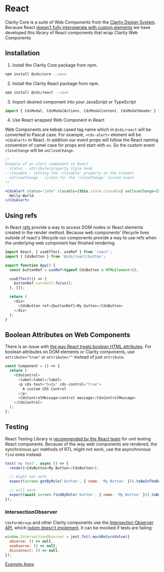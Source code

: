 
<Meta title="Documentation/React" />

<Story id="stories-clarity--theme-switcher" inline={true} />

# React

Clarity Core is a suite of Web Components from the [Clarity Design System](https://clarity.design).
Because React [doesn't fully interoperate with custom elements](https://custom-elements-everywhere.com/)
we have developed this library of React components that wrap Clarity Web Components

## Installation

1.  Install the Clarity Core package from npm.

```bash
npm install @cds/core --save
```

2.  Install the Clarity React package from npm.

```bash
npm install @cds/react --save
```

3.  Import desired component into your JavaScript or TypeScript

```typescript
import { CdsModal, CdsModalActions, CdsModalContent, CdsModalHeader } from '@cds/react/modal';
```

4.  Use React wrapped Web Component in React

Web Components are kebab cased tag name which in `@cds/react` will be converted to
Pascal case. For example, `<cds-alert>` element will be `<CdsAlert>` in React.
In addition our event props will follow the React naming convention of camel case for props
and start with `on`. So the custom event `closeChange` will be `onCloseChange`.

```jsx
/*
Example of an alert component in React
- status - attribute/property style hook
- closable - setting the 'closable' property on the element
- onCloseChange - listen for the 'closeChange' custom event
*/

<CdsAlert status="info" closable={this.state.closable} onCloseChange={this.log}>
  Hello World
</CdsAlert>
```

## Using refs

In React [refs](https://reactjs.org/docs/refs-and-the-dom.html) provide a way to access DOM nodes or
React elements created in the render method. Because web components' lifecycle lives outside of react's
lifecycle our components provide a way to use refs when the underlying web component has finished rendering:

```typescript
import React, { useEffect, useRef } from 'react';
import { CdsButton } from '@cds/react/button';

export function App() {
  const buttonRef = useRef<typeof CdsButton & HTMLElement>();

  useEffect(() => {
    buttonRef.current?.focus();
  }, []);

  return (
    <div>
      <CdsButton ref={buttonRef}>My button</CdsButton>
    </div>
  );
}
```

## Boolean Attributes on Web Components

There is an issue with [the way React treats boolean HTML attributes](https://github.com/facebook/react/issues/9230).
For boolean attributes on DOM elements or Clarity components, use `attribute="true"` or `attribute=""`
instead of just `attribute`.

```typescript
const Component = () => {
  return (
    <CdsControl>
      <label>label</label>
      <p cds-text="body" cds-control="true">
        A custom CDS Control
      </p>
      <CdsControlMessage>control message</CdsControlMessage>
    </CdsControl>
  );
};
```

## Testing

React Testing Library is [recommended by the React team](https://reactjs.org/docs/testing.html)
for unit testing React components. Because of the way web components are rendered, the synchronous
`get` methods of RTL might not work, use the asynchronous `find` ones instead.

```javascript
test('my test', async () => {
  render(<CdsButton>My Button</CdsButton>);

  // might not work
  expect(screen.getByRole('button', { name: 'My Button' })).toBeInTheDocument();

  // will work
  expect(await screen.findByRole('button', { name: 'My Button' })).toBeInTheDocument();
});
```

### IntersectionObserver

`CdsFormGroup` and other Clarity components use the
[Intersection Observer API](https://developer.mozilla.org/en-US/docs/Web/API/Intersection_Observer_API),
which [jsdom doesn't implement](https://github.com/jsdom/jsdom/issues/2032). It can be mocked if tests are failing:

```javascript
window.IntersectionObserver = jest.fn().mockReturnValue({
  observe: () => null,
  unobserve: () => null,
  disconnect: () => null,
});
```

<a href="https://github.com/vmware/clarity/tree/next/apps" target="_blank" rel="noopener">
  <cds-button>Example Apps</cds-button>
</a>

